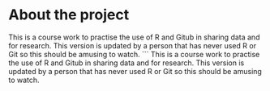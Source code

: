 
# About the project

This is a course work to practise the use of R and Gitub in sharing data and for research. This version is updated by a person that has never used R or Git so this should be amusing to watch. 
```
This is a course work to practise the use of R and Gitub in sharing data and for research. This version is updated by a person that has never used R or Git so this should be amusing to watch. 

